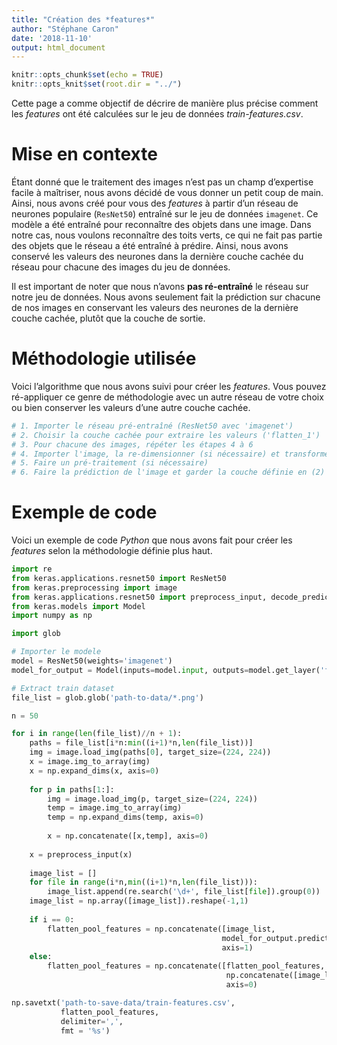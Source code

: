 ```yaml
---
title: "Création des *features*"
author: "Stéphane Caron"
date: '2018-11-10'
output: html_document
---
```


```r
knitr::opts_chunk$set(echo = TRUE)
knitr::opts_knit$set(root.dir = "../")
```

Cette page a comme objectif de décrire de manière plus précise comment les *features* ont été calculées sur le jeu de données *train-features.csv*.

# Mise en contexte

Étant donné que le traitement des images n'est pas un champ d'expertise facile à maîtriser, nous avons décidé de vous donner un petit coup de main. Ainsi, nous avons créé pour vous des *features* à partir d'un réseau de neurones populaire (`ResNet50`) entraîné sur le jeu de données `imagenet`. Ce modèle a été entraîné pour reconnaître des objets dans une image. Dans notre cas, nous voulons reconnaître des toits verts, ce qui ne fait pas partie des objets que le réseau a été entraîné à prédire. Ainsi, nous avons conservé les valeurs des neurones dans la dernière couche cachée du réseau pour chacune des images du jeu de données. 

Il est important de noter que nous n'avons **pas ré-entraîné** le réseau sur notre jeu de données. Nous avons seulement fait la prédiction sur chacune de nos images en conservant les valeurs des neurones de la dernière couche cachée, plutôt que la couche de sortie.

# Méthodologie utilisée

Voici l'algorithme que nous avons suivi pour créer les *features*. Vous pouvez ré-appliquer ce genre de méthodologie avec un autre réseau de votre choix ou bien conserver les valeurs d'une autre couche cachée.

```r
# 1. Importer le réseau pré-entraîné (ResNet50 avec 'imagenet')
# 2. Choisir la couche cachée pour extraire les valeurs ('flatten_1')
# 3. Pour chacune des images, répéter les étapes 4 à 6
# 4. Importer l'image, la re-dimensionner (si nécessaire) et transformer en array
# 5. Faire un pré-traitement (si nécessaire)
# 6. Faire la prédiction de l'image et garder la couche définie en (2)
```

# Exemple de code

Voici un exemple de code *Python* que nous avons fait pour créer les *features* selon la méthodologie définie plus haut.

```py

import re
from keras.applications.resnet50 import ResNet50
from keras.preprocessing import image
from keras.applications.resnet50 import preprocess_input, decode_predictions
from keras.models import Model
import numpy as np

import glob

# Importer le modele
model = ResNet50(weights='imagenet')
model_for_output = Model(inputs=model.input, outputs=model.get_layer('flatten_1').output)

# Extract train dataset
file_list = glob.glob('path-to-data/*.png')

n = 50

for i in range(len(file_list)//n + 1):
    paths = file_list[i*n:min((i+1)*n,len(file_list))]
    img = image.load_img(paths[0], target_size=(224, 224))
    x = image.img_to_array(img)
    x = np.expand_dims(x, axis=0)
    
    for p in paths[1:]:
        img = image.load_img(p, target_size=(224, 224))
        temp = image.img_to_array(img)
        temp = np.expand_dims(temp, axis=0)
        
        x = np.concatenate([x,temp], axis=0)
    
    x = preprocess_input(x)
    
    image_list = []
    for file in range(i*n,min((i+1)*n,len(file_list))):
        image_list.append(re.search('\d+', file_list[file]).group(0))
    image_list = np.array([image_list]).reshape(-1,1)
    
    if i == 0:
        flatten_pool_features = np.concatenate([image_list, 
                                               model_for_output.predict(x)], 
                                               axis=1)
    else:
        flatten_pool_features = np.concatenate([flatten_pool_features, 
                                                np.concatenate([image_list, model_for_output.predict(x)], axis=1)],
                                                axis=0)

np.savetxt('path-to-save-data/train-features.csv', 
           flatten_pool_features, 
           delimiter=',',
           fmt = '%s')
```

